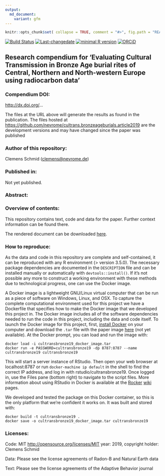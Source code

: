 ```yaml
---
output:
  md_document:
    variant: gfm
---
```


<!-- README.md is generated from README.Rmd. Please edit that file -->

```r
knitr::opts_chunk$set( collapse = TRUE, comment = "#>", fig.path = "README-" )
```

[![Build Status](https://travis-ci.com/nevrome/cultrans.bronzeageburials.article2019.svg?token=vxsQ9RjxoGASGtX4Q8jc&branch=master)](https://travis-ci.com/nevrome/cultrans.bronzeageburials.article2019) [![Last-changedate](https://img.shields.io/badge/last%20change-`r gsub('-', '--', Sys.Date())`-brightgreen.svg)](https://github.com/nevrome/nevrome/cultrans.bronzeageburials.article2019/commits/master)
[![minimal R version](https://img.shields.io/badge/R%3E%3D-3.5.0-brightgreen.svg)](https://cran.r-project.org/)
[![ORCiD](https://img.shields.io/badge/ORCiD-0000--0003--3448--5715-green.svg)](http://orcid.org/0000-0003-3448-5715)

## Research compendium for ‘Evaluating Cultural Transmission in Bronze Age burial rites of Central, Northern and North-western Europe using radiocarbon data’

### Compendium DOI:

<http://dx.doi.org/>…

The files at the URL above will generate the results as found in the publication. The files hosted at <https://github.com/nevrome/cultrans.bronzeageburials.article2019> are the development versions and may have changed since the paper was published

### Author of this repository:

Clemens Schmid (<clemens@nevrome.de>)

### Published in:

Not yet published.

### Abstract:

### Overview of contents:

This repository contains text, code and data for the paper. Further
context information can be found there.

The rendered document can be downloaded
[here](https://github.com/nevrome/cultrans.bronzeageburials.article2019/blob/document/article.pdf).

### How to reproduce:

As the data and code in this repository are complete and self-contained, it can be reproduced with any R environment (\> version 3.5.0). The necessary package dependencies are documented in the `DESCRIPTION` file and can be installed manually or automatically with `devtools::install()`. If it’s not possible any more to construct a working environment with these methods due to technological progress, one can use the Docker image.

A Docker image is a lightweight GNU/Linux virtual computer that can be run as a piece of software on Windows, Linux, and OSX. To capture the complete computational environment used for this project we have a Dockerfile that specifies how to make the Docker image that we developed this project in. The Docker image includes all of the software dependencies needed to run the code in this project, including the data and code itself. To launch the Docker image for this project, first, [install Docker](https://docs.docker.com/installation/) on your computer and download the `.tar` file with the paper image [here](...) (not yet available). At the Docker prompt, you can load and run the image with:

    docker load -i cultransbronze19_docker_image.tar
    docker run -e PASSWORD=cultransbronze19 -dp 8787:8787 --name cultransbronze19 cultransbronze19

This will start a server instance of RStudio. Then open your web browser at localhost:8787 or run `docker-machine ip default` in the shell to find the correct IP address, and log in with rstudio/cultransbronze19. Once logged in, use the Files pane (bottom right) to navigate to the script files. More information about using RStudio in Docker is available at the [Rocker](https://github.com/rocker-org) [wiki](https://github.com/rocker-org/rocker/wiki/Using-the-RStudio-image) pages.

We developed and tested the package on this Docker container, so this is the only platform that we’re confident it works on. It was built and stored with:

    docker build -t cultransbronze19 .
    docker save -o cultransbronze19_docker_image.tar cultransbronze19

### Licenses:

Code: MIT <http://opensource.org/licenses/MIT> year: 2019, copyright holder: Clemens Schmid

Data: Please see the license agreements of Radon-B and Natural Earth data

Text: Please see the license agreements of the Adaptive Behavior journal
